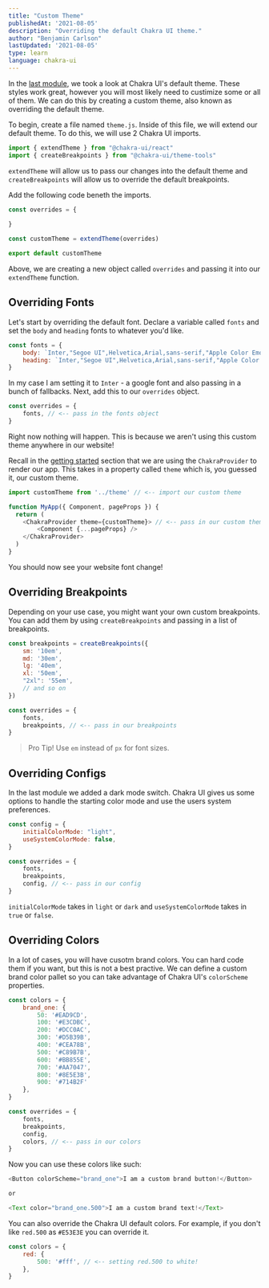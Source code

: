 ```yaml
---
title: "Custom Theme"
publishedAt: '2021-08-05'
description: "Overriding the default Chakra UI theme."
author: "Benjamin Carlson"
lastUpdated: '2021-08-05'
type: learn
language: chakra-ui
---
```


In the [last module](/courses/chakra-ui/chakra-ui-default-theme), we took a look at Chakra UI's default theme. These styles work great, however you will most likely need to custimize some or all of them. We can do this by creating a custom theme, also known as overriding the default theme.

To begin, create a file named `theme.js`. Inside of this file, we will extend our default theme. To do this, we will use 2 Chakra UI imports.

```javascript:theme.js
import { extendTheme } from "@chakra-ui/react"
import { createBreakpoints } from "@chakra-ui/theme-tools"
```

`extendTheme` will allow us to pass our changes into the default theme and `createBreakpoints` will allow us to override the default breakpoints.

Add the following code beneth the imports.

```javascript:theme.js
const overrides = {
    
}

const customTheme = extendTheme(overrides)

export default customTheme
```

Above, we are creating a new object called `overrides` and passing it into our `extendTheme` function.

## Overriding Fonts

Let's start by overriding the default font. Declare a variable called `fonts` and set the `body` and `heading` fonts to whatever you'd like.

```javascript:theme.js
const fonts = {
    body: `Inter,"Segoe UI",Helvetica,Arial,sans-serif,"Apple Color Emoji","Segoe UI Emoji","Segoe UI Symbol"`,
    heading: `Inter,"Segoe UI",Helvetica,Arial,sans-serif,"Apple Color Emoji","Segoe UI Emoji","Segoe UI Symbol"`
}
```

In my case I am setting it to `Inter` - a google font and also passing in a bunch of fallbacks. Next, add this to our `overrides` object.

```javascript:theme.js
const overrides = {
    fonts, // <-- pass in the fonts object
}
```

Right now nothing will happen. This is because we aren't using this custom theme anywhere in our website! 

Recall in the [getting started](/courses/chakra-ui/getting-started-with-chakra-ui) section that we are using the `ChakraProvider` to render our app. This takes in a property called `theme` which is, you guessed it, our custom theme.

```javascript:_app.js
import customTheme from '../theme' // <-- import our custom theme

function MyApp({ Component, pageProps }) {
  return (
    <ChakraProvider theme={customTheme}> // <-- pass in our custom theme
        <Component {...pageProps} />
    </ChakraProvider>
  )
}
```

You should now see your website font change!

## Overriding Breakpoints

Depending on your use case, you might want your own custom breakpoints. You can add them by using `createBreakpoints` and passing in a list of breakpoints.

```javascript:theme.js
const breakpoints = createBreakpoints({
    sm: '10em',
    md: '30em',
    lg: '40em',
    xl: '50em',
    "2xl": '55em',
    // and so on
})

const overrides = {
    fonts,
    breakpoints, // <-- pass in our breakpoints
}
```

> Pro Tip! Use `em` instead of `px` for font sizes.

## Overriding Configs

In the last module we added a dark mode switch. Chakra UI gives us some options to handle the starting color mode and use the users system preferences.

```javascript:theme.js
const config = {
    initialColorMode: "light",
    useSystemColorMode: false,
}

const overrides = {
    fonts,
    breakpoints,
    config, // <-- pass in our config
}
```

`initialColorMode` takes in `light` or `dark` and `useSystemColorMode` takes in `true` or `false`.

## Overriding Colors

In a lot of cases, you will have cusotm brand colors. You can hard code them if you want, but this is not a best practive. We can define a custom brand color pallet so you can take advantage of Chakra UI's `colorScheme` properties.

```javascript:theme.js
const colors = {
    brand_one: {
        50: '#EAD9CD',
        100: '#E3CDBC',
        200: '#DCC0AC',
        300: '#D5B39B',
        400: '#CEA78B',
        500: '#C89B7B',
        600: '#BB855E',
        700: '#AA7047',
        800: '#8E5E3B',
        900: '#714B2F'
    },
}

const overrides = {
    fonts,
    breakpoints,
    config,
    colors, // <-- pass in our colors
}
```

Now you can use these colors like such:

```javascript
<Button colorScheme="brand_one">I am a custom brand button!</Button>

or

<Text color="brand_one.500">I am a custom brand text!</Text>
```

You can also override the Chakra UI default colors. For example, if you don't like `red.500` as `#E53E3E` you can override it.

```javascript:theme.js
const colors = {
    red: {
        500: '#fff', // <-- setting red.500 to white!
    },
}
```